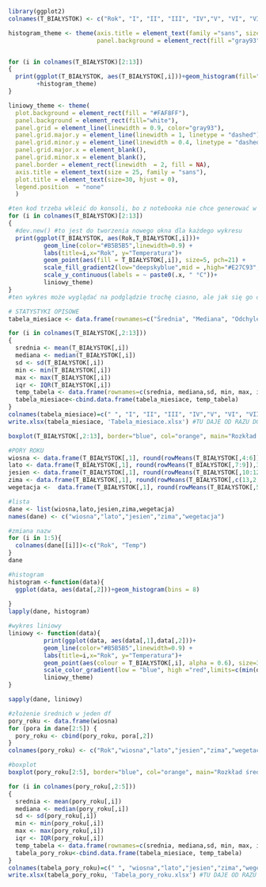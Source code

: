 ```r
library(ggplot2)
colnames(T_BIAŁYSTOK) <- c("Rok", "I", "II", "III", "IV","V", "VI", "VII", "VIII", "IX", "X", "XI", "XII" )

```


```r
histogram_theme <- theme(axis.title = element_text(family ="sans", size = 20  ),
                         panel.background = element_rect(fill ="gray93"))


for (i in colnames(T_BIAŁYSTOK)[2:13])
{
  print(ggplot(T_BIAŁYSTOK, aes(T_BIAŁYSTOK[,i]))+geom_histogram(fill="gray",color = "black",bins = 8) + labs(x="Temperatura", y="Liczba")
        +histogram_theme)
}
```

```r

liniowy_theme <- theme(
  plot.background = element_rect(fill = "#FAF8FF"),
  panel.background = element_rect(fill="white"),
  panel.grid = element_line(linewidth = 0.9, color="gray93"),
  panel.grid.major.y = element_line(linewidth = 1, linetype = "dashed"),
  panel.grid.minor.y = element_line(linewidth = 0.4, linetype = "dashed"),
  panel.grid.major.x = element_blank(),
  panel.grid.minor.x = element_blank(),
  panel.border = element_rect(linewidth  = 2, fill = NA),
  axis.title = element_text(size = 25, family = "sans"),
  plot.title = element_text(size=30, hjust = 0),
  legend.position  = "none"
  )

#ten kod trzeba wkleić do konsoli, bo z notebooka nie chce generować w oknie
for (i in colnames(T_BIAŁYSTOK)[2:13])
{
  #dev.new() #to jest do tworzenia nowego okna dla każdego wykresu
  print(ggplot(T_BIAŁYSTOK, aes(Rok,T_BIAŁYSTOK[,i]))+ 
          geom_line(color="#B5B5B5",linewidth=0.9) + 
          labs(title=i,x="Rok", y="Temperatura")+ 
          geom_point(aes(fill = T_BIAŁYSTOK[,i]), size=5, pch=21) +
          scale_fill_gradient2(low="deepskyblue",mid = ,high="#E27C93",midpoint = 7,limits=c(min(T_BIAŁYSTOK[2:13]),max(T_BIAŁYSTOK[2:13]))) + 
          scale_y_continuous(labels = ~ paste0(.x, " °C"))+
          liniowy_theme)
}
#ten wykres może wyglądać na podglądzie trochę ciasno, ale jak się go otworzy w pełnym oknie to jest dobrze
```


```r
# STATYSTYKI OPISOWE
tabela_miesiace <- data.frame(rownames=c("Średnia", "Mediana", "Odchylenie Standardowe", "Minimum", "Maximum", "Rozstęp miedzykwartylowy"))

for (i in colnames(T_BIAŁYSTOK[,2:13]))
{
  srednia <- mean(T_BIAŁYSTOK[,i])
  mediana <- median(T_BIAŁYSTOK[,i])
  sd <- sd(T_BIAŁYSTOK[,i])
  min <- min(T_BIAŁYSTOK[,i])
  max <- max(T_BIAŁYSTOK[,i])
  iqr <- IQR(T_BIAŁYSTOK[,i])
  temp_tabela <- data.frame(rownames=c(srednia, mediana,sd, min, max, iqr))
  tabela_miesiace<-cbind.data.frame(tabela_miesiace, temp_tabela)
}
colnames(tabela_miesiace)=c(" ", "I", "II", "III", "IV","V", "VI", "VII", "VIII", "IX", "X", "XI", "XII" )
write.xlsx(tabela_miesiace, 'Tabela_miesiace.xlsx') #TU DAJE OD RAZU DO WORKING DIRECTORY


```

```r
boxplot(T_BIAŁYSTOK[,2:13], border="blue", col="orange", main="Rozkład temperatur", xlab="miesiące", ylab="tmp[st.C]")

```

```r
#PORY ROKU
wiosna <- data.frame(T_BIAŁYSTOK[,1], round(rowMeans(T_BIAŁYSTOK[,4:6]),3))
lato <- data.frame(T_BIAŁYSTOK[,1], round(rowMeans(T_BIAŁYSTOK[,7:9]),3))
jesien <- data.frame(T_BIAŁYSTOK[,1], round(rowMeans(T_BIAŁYSTOK[,10:12]),3))
zima <- data.frame(T_BIAŁYSTOK[,1], round(rowMeans(T_BIAŁYSTOK[,c(13,2,3)]),3))
wegetacja <-  data.frame(T_BIAŁYSTOK[,1], round(rowMeans(T_BIAŁYSTOK[,5:11]),3))

#lista
dane <- list(wiosna,lato,jesien,zima,wegetacja)
names(dane) <- c("wiosna","lato","jesien","zima","wegetacja")

#zmiana nazw
for (i in 1:5){
  colnames(dane[[i]])<-c("Rok", "Temp")
}
dane

#histogram
histogram <-function(data){
  ggplot(data, aes(data[,2]))+geom_histogram(bins = 8)
  
}
lapply(dane, histogram)

#wykres liniowy
liniowy <- function(data){
          print(ggplot(data, aes(data[,1],data[,2]))+
          geom_line(color="#B5B5B5",linewidth=0.9) + 
          labs(title=i,x="Rok", y="Temperatura")+ 
          geom_point(aes(colour = T_BIAŁYSTOK[,i], alpha = 0.6), size=3, shape=19) +
          scale_color_gradient(low = "blue", high ="red",limits=c(min(data[,2]),max(data[,2]))) + 
          liniowy_theme)
}

sapply(dane, liniowy)

#złożenie średnich w jeden df
pory_roku <- data.frame(wiosna)
for (pora in dane[2:5]) {
  pory_roku <- cbind(pory_roku, pora[,2])
}
colnames(pory_roku) <- c("Rok","wiosna","lato","jesien","zima","wegetacja")

#boxplot
boxplot(pory_roku[2:5], border="blue", col="orange", main="Rozkład średnich temperatur", xlab="pory roku", ylab="tmp[st.C]")
```


```r
for (i in colnames(pory_roku[,2:5]))
{
  srednia <- mean(pory_roku[,i])
  mediana <- median(pory_roku[,i])
  sd <- sd(pory_roku[,i])
  min <- min(pory_roku[,i])
  max <- max(pory_roku[,i])
  iqr <- IQR(pory_roku[,i])
  temp_tabela <- data.frame(rownames=c(srednia, mediana,sd, min, max, iqr))
  tabela_pory_roku<-cbind.data.frame(tabela_miesiace, temp_tabela)
}
colnames(tabela_pory_roku)=c(" ", "wiosna","lato","jesien","zima","wegetacja")
write.xlsx(tabela_pory_roku, 'Tabela_pory_roku.xlsx') #TU DAJE OD RAZU DO WORKING DIRECTORY
```

